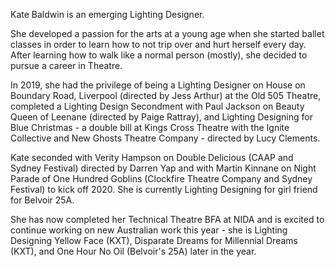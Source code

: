 
Kate Baldwin is an emerging Lighting Designer.

She developed a passion for the arts at a young age when she started ballet classes in order to learn how to not trip over and hurt herself every day. After learning how to walk like a normal person (mostly), she decided to pursue a career in Theatre.

In 2019, she had the privilege of being a Lighting Designer on <Link to="/houseatboundaryroadliverpool">House on Boundary Road, Liverpool </Link>
(directed by Jess Arthur) at the Old 505 Theatre, completed a Lighting Design Secondment with Paul Jackson on Beauty Queen of Leenane (directed by Paige Rattray), and Lighting Designing for <Link to="/bluechristmas">Blue Christmas </Link> - a double bill at Kings Cross Theatre with the Ignite Collective and New Ghosts Theatre Company - directed by Lucy Clements.

Kate seconded with Verity Hampson on Double Delicious (CAAP and Sydney Festival) directed by Darren Yap and with Martin Kinnane on Night Parade of One Hundred Goblins (Clockfire Theatre Company and Sydney Festival) to kick off 2020. She is currently Lighting Designing for girl friend for Belvoir 25A.

She has now completed her Technical Theatre BFA at NIDA and is excited to continue working on new Australian work this year - she is Lighting Designing Yellow Face (KXT), Disparate Dreams for Millennial Dreams (KXT), and One Hour No Oil (Belvoir's 25A) later in the year.

